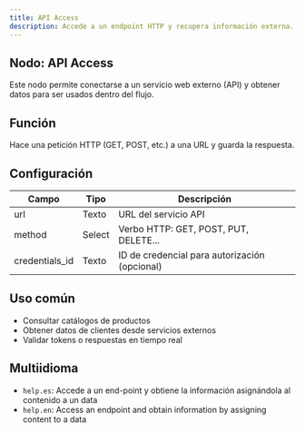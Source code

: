 ```yaml
---
title: API Access
description: Accede a un endpoint HTTP y recupera información externa.
---
```



## Nodo: API Access

Este nodo permite conectarse a un servicio web externo (API) y obtener datos para ser usados dentro del flujo.

## Función
Hace una petición HTTP (GET, POST, etc.) a una URL y guarda la respuesta.

## Configuración

| Campo           | Tipo    | Descripción                                   |
|------------------|---------|-----------------------------------------------|
| url              | Texto   | URL del servicio API                          |
| method           | Select  | Verbo HTTP: GET, POST, PUT, DELETE...         |
| credentials_id   | Texto   | ID de credencial para autorización (opcional) |

## Uso común
- Consultar catálogos de productos
- Obtener datos de clientes desde servicios externos
- Validar tokens o respuestas en tiempo real

## Multiidioma
- `help.es`: Accede a un end-point y obtiene la información asignándola al contenido a un data
- `help.en`: Access an endpoint and obtain information by assigning content to a data